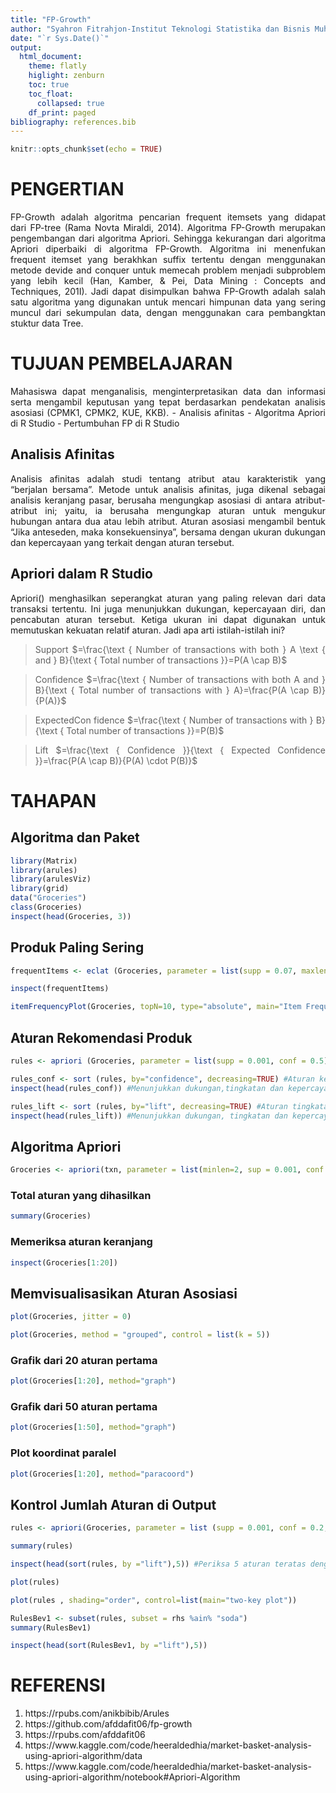 ```yaml
---
title: "FP-Growth"
author: "Syahron Fitrahjon-Institut Teknologi Statistika dan Bisnis Muhammadiyah"
date: "`r Sys.Date()`"
output: 
  html_document:
    theme: flatly
    higlight: zenburn
    toc: true
    toc_float:
      collapsed: true
    df_print: paged
bibliography: references.bib
---
```


```{=html}
<style>
body{
text-align: justify}
</style>
```
```r
knitr::opts_chunk$set(echo = TRUE)
```

# PENGERTIAN
FP-Growth adalah algoritma pencarian frequent itemsets yang didapat dari FP-tree (Rama Novta Miraldi, 2014). 
Algoritma FP-Growth merupakan pengembangan dari algoritma Apriori. Sehingga kekurangan dari algoritma Apriori diperbaiki di algoritma FP-Growth. Algoritma ini menenfukan frequent itemset yang berakhkan suffix tertentu dengan menggunakan metode devide and conquer untuk memecah problem menjadi subproblem yang lebih kecil (Han, Kamber, & Pei, Data Mining : Concepts and Techniques, 201I).
Jadi dapat disimpulkan bahwa FP-Growth adalah salah satu algoritma yang digunakan untuk mencari himpunan data yang sering muncul dari sekumpulan data, dengan menggunakan cara pembangktan stuktur data Tree.

# TUJUAN PEMBELAJARAN
Mahasiswa dapat menganalisis, menginterpretasikan data dan informasi serta mengambil keputusan yang tepat berdasarkan pendekatan analisis asosiasi (CPMK1, CPMK2, KUE, KKB). - Analisis afinitas - Algoritma Apriori di R Studio - Pertumbuhan FP di R Studio

## Analisis Afinitas
Analisis afinitas adalah studi tentang atribut atau karakteristik yang "berjalan bersama". Metode untuk analisis afinitas, juga dikenal sebagai analisis keranjang pasar, berusaha mengungkap asosiasi di antara atribut-atribut ini; yaitu, ia berusaha mengungkap aturan untuk mengukur hubungan antara dua atau lebih atribut. Aturan asosiasi mengambil bentuk "Jika anteseden, maka konsekuensinya", bersama dengan ukuran dukungan dan kepercayaan yang terkait dengan aturan tersebut.

## Apriori dalam R Studio
Apriori() menghasilkan seperangkat aturan yang paling relevan dari data transaksi tertentu. Ini juga menunjukkan dukungan, kepercayaan diri, dan pencabutan aturan tersebut. Ketiga ukuran ini dapat digunakan untuk memutuskan kekuatan relatif aturan. Jadi apa arti istilah-istilah ini?

>
Support $=\frac{\text { Number of transactions with both } A \text { and } B}{\text { Total number of transactions }}=P(A \cap B)$

>
Confidence $=\frac{\text { Number of transactions with both A and } B}{\text { Total number of transactions with } A}=\frac{P(A \cap B)}{P(A)}$

>
ExpectedCon fidence $=\frac{\text { Number of transactions with } B}{\text { Total number of transactions }}=P(B)$

>
Lift $=\frac{\text { Confidence }}{\text { Expected Confidence }}=\frac{P(A \cap B)}{P(A) \cdot P(B)}$

# TAHAPAN
## Algoritma dan Paket
```r
library(Matrix)
library(arules)
library(arulesViz)
library(grid)
data("Groceries")
class(Groceries)
inspect(head(Groceries, 3))
```
## Produk Paling Sering
```r
frequentItems <- eclat (Groceries, parameter = list(supp = 0.07, maxlen = 15)) #Menghitung dukungan untuk item yang sering
```
```r
inspect(frequentItems)
```
```r
itemFrequencyPlot(Groceries, topN=10, type="absolute", main="Item Frequency")
```

## Aturan Rekomendasi Produk
```r
rules <- apriori (Groceries, parameter = list(supp = 0.001, conf = 0.5)) #Minimal dukungan ialah 0.001, kepercayaan ialah 0.8
```
```r
rules_conf <- sort (rules, by="confidence", decreasing=TRUE) #Aturan kepercayaan yang tinggi
inspect(head(rules_conf)) #Menunjukkan dukungan,tingkatan dan kepercayaan untuk semua aturan
```

```r
rules_lift <- sort (rules, by="lift", decreasing=TRUE) #Aturan tingkatan yang tinggi
inspect(head(rules_lift)) #Menunjukkan dukungan, tingkatan dan kepercayaan untuk semua aturan
```

## Algoritma Apriori
```r
Groceries <- apriori(txn, parameter = list(minlen=2, sup = 0.001, conf = 0.05, target="rules"))
```

### Total aturan yang dihasilkan
```r
summary(Groceries)
```

### Memeriksa aturan keranjang
```r
inspect(Groceries[1:20])
```

## Memvisualisasikan Aturan Asosiasi
```r
plot(Groceries, jitter = 0)
```
```r
plot(Groceries, method = "grouped", control = list(k = 5))
```

### Grafik dari 20 aturan pertama
```r
plot(Groceries[1:20], method="graph")
```

### Grafik dari 50 aturan pertama
```r
plot(Groceries[1:50], method="graph")
```

### Plot koordinat paralel
```r
plot(Groceries[1:20], method="paracoord")
```

## Kontrol Jumlah Aturan di Output
```r
rules <- apriori(Groceries, parameter = list (supp = 0.001, conf = 0.2, maxlen=3)) #maxlen=3, membatasi elemen dalam aturan menjadi 3
```
```r
summary(rules)
```
```r
inspect(head(sort(rules, by ="lift"),5)) #Periksa 5 aturan teratas dengan tingkatan tertinggi
```
```r
plot(rules)
```
```r
plot(rules , shading="order", control=list(main="two-key plot"))
```
```r
RulesBev1 <- subset(rules, subset = rhs %ain% "soda")
summary(RulesBev1)
```
```r
inspect(head(sort(RulesBev1, by ="lift"),5))
```

# REFERENSI
1. https://rpubs.com/anikbibib/Arules
2. https://github.com/afddafit06/fp-growth
3. https://rpubs.com/afddafit06
4. https://www.kaggle.com/code/heeraldedhia/market-basket-analysis-using-apriori-algorithm/data
5. https://www.kaggle.com/code/heeraldedhia/market-basket-analysis-using-apriori-algorithm/notebook#Apriori-Algorithm